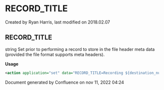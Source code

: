 
# RECORD_TITLE 

 Created by  Ryan Harris, last modified on 2018.02.07

## RECORD_TITLE

string Set prior to performing a record to store in the file header meta data (provided the file format supports meta headers).

**Usage**

```xml
<action application="set" data="RECORD_TITLE=Recording ${destination_number} ${caller_id_number} ${strftime(%Y-%m-%d %H:%M)}"/>
```

Document generated by Confluence on nov 11, 2022 04:24
